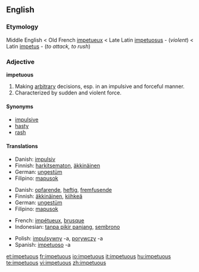 ==English==

===Etymology===
Middle English < Old French [[impetueux]] < Late Latin [[impetuosus]] - (''violent'') < Latin [[impetus]] - (''to attack, to rush'') 

===Adjective===
'''impetuous'''

# Making [[arbitrary]] decisions, esp. in an impulsive and forceful manner.
# Characterized by sudden and violent force.

====Synonyms====
* [[impulsive]]
* [[hasty]]
* [[rash]]

====Translations====
{{trans-top|describing one who makes arbitrary decisions}}
* Danish: [[impulsiv]]
* Finnish: [[harkitsematon]], [[äkkinäinen]]
* German: [[ungestüm]]
* Filipino: [[mapusok]]
{{trans-mid}}
{{trans-bottom}}

{{trans-top|characterized by sudden and violent force}}
* Danish: [[opfarende]], [[heftig]], [[fremfusende]]
* Finnish: [[äkkinäinen]], [[kiihkeä]]
* German: [[ungestüm]]
* Filipino: [[mapusok]]
{{trans-mid}}
{{trans-bottom}}

{{checktrans-top}}
* French: [[impétueux]], [[brusque]]
* Indonesian: [[tanpa pikir panjang]], [[sembrono]]
{{checktrans-mid}}
* Polish: [[impulsywny]] -a, [[porywczy]] -a
* Spanish: [[impetuoso]] -a
{{checktrans-bottom}}

[[et:impetuous]]
[[fr:impetuous]]
[[io:impetuous]]
[[it:impetuous]]
[[hu:impetuous]]
[[te:impetuous]]
[[vi:impetuous]]
[[zh:impetuous]]
